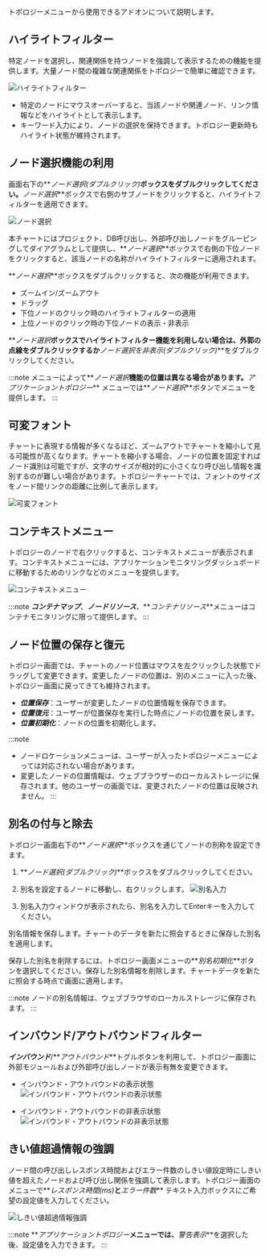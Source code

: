 トポロジーメニューから使用できるアドオンについて説明します。

## ハイライトフィルター

特定ノードを選択し、関連関係を持つノードを強調して表示するための機能を提供します。大量ノード間の複雑な関連関係をトポロジーで簡単に確認できます。

![ハイライトフィルター](/img/topology-highlight.png)

-   特定のノードにマウスオーバーすると、当該ノードや関連ノード、リンク情報などをハイライトとして表示します。
-   キーワード入力により、ノードの選択を保持できます。トポロジー更新時もハイライト状態が維持されます。

## ノード選択機能の利用

画面右下の**_ノード選択(ダブルクリック)_**ボックスをダブルクリックしてください。**_ノード選択_**ボックスで右側のサブノードをクリックすると、ハイライトフィルターを適用できます。

![ノード選択](/img/topology-select-node.png)

本チャートにはプロジェクト、DB呼び出し、外部呼び出しノードをグルーピングしてダイアグラムとして提供し、**_ノード選択_**ボックスで右側の下位ノードをクリックすると、該当ノードの名称がハイライトフィルターに適用されます。

**_ノード選択_**ボックスをダブルクリックすると、次の機能が利用できます。

-   ズームイン/ズームアウト
-   ドラッグ
-   下位ノードのクリック時のハイライトフィルターの適用
-   上位ノードのクリック時の下位ノードの表示・非表示

**_ノード選択_**ボックスでハイライトフィルター機能を利用しない場合は、外郭の点線をダブルクリックするか**_ノード選択を非表示(ダブルクリック)_**をダブルクリックしてください。

:::note
メニューによって**_ノード選択_**機能の位置は異なる場合があります。**_アプリケーショントポロジー_** メニューでは**_ノード選択_**ボタンでメニューを提供します。
:::

## 可変フォント

チャートに表現する情報が多くなるほど、ズームアウトでチャートを縮小して見る可能性が高くなります。チャートを縮小する場合、ノードの位置を固定すればノード識別は可能ですが、文字のサイズが相対的に小さくなり呼び出し情報を識別するのが難しい場合があります。トポロジーチャートでは、フォントのサイズをノード間リンクの距離に比例して表示します。

![可変フォント](https://img.whatap.io/media/user_guide_application/topology/dynamic_font_size.png)

## コンテキストメニュー

トポロジーのノードで右クリックすると、コンテキストメニューが表示されます。コンテキストメニューには、アプリケーションモニタリングダッシュボードに移動するためのリンクなどのメニューを提供します。

![コンテキストメニュー](https://img.whatap.io/media/user_guide_application/topology/context_menu.png)

:::note
**_コンテナマップ_**、**_ノードリソース_**、**_コンテナリソース_**メニューはコンテナモニタリングに限って提供します。
:::

## ノード位置の保存と復元

トポロジー画面では、チャートのノード位置はマウスを左クリックした状態でドラッグして変更できます。変更したノードの位置は、別のメニューに入った後、トポロジー画面に戻ってきても維持されます。

-   **_位置保存_**：ユーザーが変更したノードの位置情報を保存できます。
-   **_位置復元_**：ユーザーが位置保存を実行した時点にノードの位置を戻します。
-   **_位置初期化_**：ノードの位置を初期化します。

:::note

-   ノードロケーションメニューは、ユーザーが入ったトポロジーメニューによっては対応されない場合があります。
-   変更したノードの位置情報は、ウェブブラウザーのローカルストレージに保存されます。他のユーザーの画面では、変更されたノードの位置は反映されません。
    :::

## 別名の付与と除去

トポロジー画面右下の**_ノード選択_**ボックスを通じてノードの別称を設定できます。

1.  **_ノード選択(ダブルクリック)_**ボックスをダブルクリックしてください。

2.  別名を設定するノードに移動し、右クリックします。
    ![別名入力](/img/node-custom-name.png)

3.  別名入力ウィンドウが表示されたら、別名を入力してEnterキーを入力してください。

別名情報を保存します。チャートのデータを新たに照会するときに保存した別名を適用します。

保存した別名を削除するには、トポロジー画面メニューの**_別名初期化_**ボタンを選択してください。保存した別名情報を削除します。チャートデータを新たに照会する時点で画面に適用します。

:::note
ノードの別名情報は、ウェブブラウザのローカルストレージに保存されます。
:::

## インバウンド/アウトバウンドフィルター

**_インバウンド_**/**_アウトバウンド_**トグルボタンを利用して、トポロジー画面に外部モジュールおよび外部呼び出しノードが表示有無を変更できます。

-   インバウンド・アウトバウンドの表示状態
    ![インバウンド・アウトバウンドの表示状態](https://img.whatap.io/media/user_guide_application/topology/inbound_outbound_displayed.png)

-   インバウンド・アウトバウンドの非表示状態
    ![インバウンド・アウトバウンドの非表示状態](https://img.whatap.io/media/user_guide_application/topology/inbound_outbound_hidden.png)

## きい値超過情報の強調

ノード間の呼び出しレスポンス時間およびエラー件数のしきい値設定時にしきい値を超えたノードおよび呼び出し関係を強調して表示します。トポロジー画面のメニューで**_レスポンス時間(ms)_**と**_エラー件数_** テキスト入力ボックスにご希望の設定値を入力してください。

![しきい値超過情報強調](https://img.whatap.io/media/user_guide_application/topology/threshold_emphasized.png)

:::note
**_アプリケーショントポロジー_**メニューでは、**_警告表示_**を選択した後、設定値を入力できます。
:::
